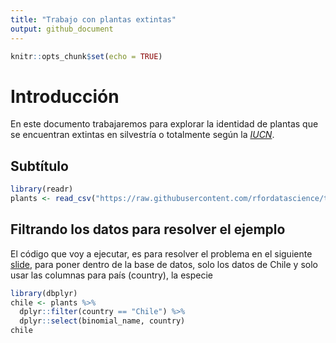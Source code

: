 ```yaml
---
title: "Trabajo con plantas extintas"
output: github_document
---
```


```r
knitr::opts_chunk$set(echo = TRUE)
```

# Introducción 

En este documento trabajaremos para explorar la identidad de plantas que se encuentran extintas en silvestría o totalmente según la [*IUCN*]( https://www.iucnredlist.org/). 

## Subtítulo 

```r
library(readr)
plants <- read_csv("https://raw.githubusercontent.com/rfordatascience/tidytuesday/master/data/2020/2020-08-18/plants.csv")
```

## Filtrando los datos para resolver el ejemplo

El código que voy a ejecutar, es para resolver el problema en el siguiente [slide](https://derek-corcoran-barrios.github.io/CursoProgrPres/Clase2/Clase2InvestigacionReproducible.html#29), para poner dentro de la base de datos, solo los datos de Chile y solo usar las columnas para país (country), la especie 

```r
library(dbplyr)
chile <- plants %>% 
  dplyr::filter(country == "Chile") %>% 
  dplyr::select(binomial_name, country)
chile

```

